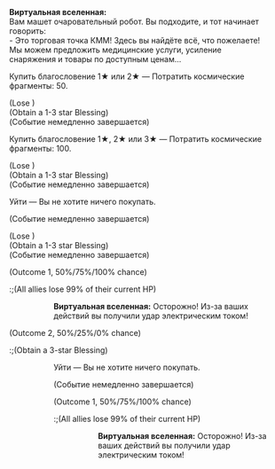 {{Диалог Начало}}
:'''Виртуальная вселенная:''' <br />Вам машет очаровательный робот. Вы подходите, и тот начинает говорить:<br />- Это торговая точка КММ! Здесь вы найдёте всё, что пожелаете! Мы можем предложить медицинские услуги, усиление снаряжения и товары по доступным ценам...
:{{Диалог|Звезда}} Купить благословение 1★ или 2★ &mdash; Потратить космические фрагменты: 50.
:;(Lose {{Предмет|Космические фрагменты|20|x=50}})
:;(Obtain a 1-3 star Blessing)
:;(Событие немедленно завершается)
:{{Диалог|Звезда}} Купить благословение 1★, 2★ или 3★ &mdash; Потратить космические фрагменты: 100.
:;(Lose {{Предмет|Космические фрагменты|20|x=100}})
:;(Obtain a 1-3 star Blessing)
:;(Событие немедленно завершается)
:{{Диалог|Звезда}} Уйти &mdash; Вы не хотите ничего покупать.
:;(Событие немедленно завершается)
:{{SU Special Dialogue|Память|Вы вспоминаете давно забытые навыки хорошего торга|Потратить 50 космических фрагментов и получить благословение 2★ или 3★.}}
:;(Lose {{Предмет|Космические фрагменты|20|x=50}})
:;(Obtain a 1-3 star Blessing)
:;(Событие немедленно завершается)
:{{SU Special Dialogue|Небытие|Забрать защитную сетку, которая окружает торговый терминал|Получить благословение за каждую победу, а в случае поражения испытать удар электрическим током, при котором все союзники потеряют 99% от их макс. НР. Текущая вероятность поражения составляет не&nbsp;число%.}}
:;(Outcome 1, 50%/75%/100% chance)
::;(All allies lose 99% of their current HP)
:::'''Виртуальная вселенная:''' Осторожно! Из-за ваших действий вы получили удар электрическим током!
::;(Событие немедленно завершается)
:;(Outcome 2, 50%/25%/0% chance)
::;(Obtain a 3-star Blessing)
:::{{Диалог|Звезда}} Уйти &mdash; Вы не хотите ничего покупать.
:::;(Событие немедленно завершается)
:::{{SU Special Dialogue|Небытие|Забрать защитную сетку, которая окружает торговый терминал|Получить благословение за каждую победу, а в случае поражения испытать удар электрическим током, при котором все союзники потеряют 99% от их макс. НР. Текущая вероятность поражения составляет не&nbsp;число%.}}
:::;(Outcome 1, 50%/75%/100% chance)
::::;(All allies lose 99% of their current HP)
:::::'''Виртуальная вселенная:''' Осторожно! Из-за ваших действий вы получили удар электрическим током!
::
{{Диалог Конец}}